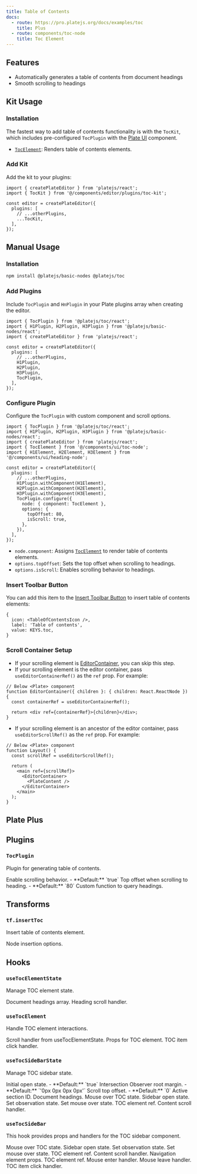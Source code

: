 ```yaml
---
title: Table of Contents
docs:
  - route: https://pro.platejs.org/docs/examples/toc
    title: Plus
  - route: components/toc-node
    title: Toc Element
---
```


<ComponentPreview name="toc-demo" />

<PackageInfo>

## Features

- Automatically generates a table of contents from document headings
- Smooth scrolling to headings

</PackageInfo>

## Kit Usage

<Steps>

### Installation

The fastest way to add table of contents functionality is with the `TocKit`, which includes pre-configured `TocPlugin` with the [Plate UI](/docs/installation/plate-ui) component.

<ComponentSource name="toc-kit" />

- [`TocElement`](/docs/components/toc-node): Renders table of contents elements.

### Add Kit

Add the kit to your plugins:

```tsx
import { createPlateEditor } from 'platejs/react';
import { TocKit } from '@/components/editor/plugins/toc-kit';

const editor = createPlateEditor({
  plugins: [
    // ...otherPlugins,
    ...TocKit,
  ],
});
```

</Steps>

## Manual Usage

<Steps>

### Installation

```bash
npm install @platejs/basic-nodes @platejs/toc
```

### Add Plugins

Include `TocPlugin` and `HnPlugin` in your Plate plugins array when creating the editor.

```tsx
import { TocPlugin } from '@platejs/toc/react';
import { H1Plugin, H2Plugin, H3Plugin } from '@platejs/basic-nodes/react';
import { createPlateEditor } from 'platejs/react';

const editor = createPlateEditor({
  plugins: [
    // ...otherPlugins,
    H1Plugin,
    H2Plugin,
    H3Plugin,
    TocPlugin,
  ],
});
```

### Configure Plugin

Configure the `TocPlugin` with custom component and scroll options.

```tsx
import { TocPlugin } from '@platejs/toc/react';
import { H1Plugin, H2Plugin, H3Plugin } from '@platejs/basic-nodes/react';
import { createPlateEditor } from 'platejs/react';
import { TocElement } from '@/components/ui/toc-node';
import { H1Element, H2Element, H3Element } from '@/components/ui/heading-node';

const editor = createPlateEditor({
  plugins: [
    // ...otherPlugins,
    H1Plugin.withComponent(H1Element),
    H2Plugin.withComponent(H2Element),
    H3Plugin.withComponent(H3Element),
    TocPlugin.configure({
      node: { component: TocElement },
      options: {
        topOffset: 80,
        isScroll: true,
      },
    }),
  ],
});
```

- `node.component`: Assigns [`TocElement`](/docs/components/toc-node) to render table of contents elements.
- `options.topOffset`: Sets the top offset when scrolling to headings.
- `options.isScroll`: Enables scrolling behavior to headings.

### Insert Toolbar Button

You can add this item to the [Insert Toolbar Button](/docs/toolbar#insert-toolbar-button) to insert table of contents elements:

```tsx
{
  icon: <TableOfContentsIcon />,
  label: 'Table of contents',
  value: KEYS.toc,
}
```

### Scroll Container Setup

- If your scrolling element is [EditorContainer](/docs/components/editor), you can skip this step.
- If your scrolling element is the editor container, pass `useEditorContainerRef()` as the `ref` prop. For example:

```tsx
// Below <Plate> component
function EditorContainer({ children }: { children: React.ReactNode }) {
  const containerRef = useEditorContainerRef();

  return <div ref={containerRef}>{children}</div>;
}
```

- If your scrolling element is an ancestor of the editor container, pass `useEditorScrollRef()` as the `ref` prop. For example:

```tsx
// Below <Plate> component
function Layout() {
  const scrollRef = useEditorScrollRef();

  return (
    <main ref={scrollRef}>
      <EditorContainer>
        <PlateContent />
      </EditorContainer>
    </main>
  );
}
```

</Steps>

## Plate Plus

<ComponentPreviewPro name="toc-pro" />

## Plugins

### `TocPlugin`

Plugin for generating table of contents.

<API name="TocPlugin">
<APIOptions>
  <APIItem name="isScroll" type="boolean" optional>
    Enable scrolling behavior.
    - **Default:** `true`
  </APIItem>
  <APIItem name="topOffset" type="number" optional>
    Top offset when scrolling to heading.
    - **Default:** `80`
  </APIItem>
  <APIItem name="queryHeading" type="(editor: SlateEditor) => Heading[]" optional>
    Custom function to query headings.
  </APIItem>
</APIOptions>
</API>

## Transforms

### `tf.insertToc`

Insert table of contents element.

<API name="insertToc">
<APIOptions type="InsertNodesOptions<SlateEditor>">
    Node insertion options.
</APIOptions>
</API>

## Hooks

### `useTocElementState`

Manage TOC element state.

<API name="useTocElementState">
<APIReturns>
  <APIItem name="headingList" type="Heading[]">
    Document headings array.
  </APIItem>
  <APIItem name="onContentScroll" type="(el: HTMLElement, id: string, behavior: ScrollBehavior) => void">
    Heading scroll handler.
  </APIItem>
</APIReturns>
</API>

### `useTocElement`

Handle TOC element interactions.

<API name="useTocElement">

<APIParameters>
  <APIItem name="onContentScroll" type="(el: HTMLElement, id: string, behavior: ScrollBehavior) => void">
    Scroll handler from useTocElementState.
  </APIItem>
</APIParameters>

<APIReturns>
  <APIItem name="props" type="object">
    Props for TOC element.
  </APIItem>
  <APISubList>
    <APISubListItem parent="props" name="onClick" type="(e: React.MouseEvent, item: Heading, behavior: ScrollBehavior) => void">
      TOC item click handler.
    </APISubListItem>
  </APISubList>
</APIReturns>
</API>

### `useTocSideBarState`

Manage TOC sidebar state.

<API name="useTocSideBarState">
<APIParameters>
  <APIItem name="open" type="boolean" optional>
    Initial open state.
    - **Default:** `true`
  </APIItem>
  <APIItem name="rootMargin" type="string" optional>
    Intersection Observer root margin.
    - **Default:** `'0px 0px 0px 0px'`
  </APIItem>
  <APIItem name="topOffset" type="number" optional>
    Scroll top offset.
    - **Default:** `0`
  </APIItem>
</APIParameters>

<APIReturns>
  <APIItem name="activeContentId" type="string">
    Active section ID.
  </APIItem>
  <APIItem name="headingList" type="Heading[]">
    Document headings.
  </APIItem>
  <APIItem name="mouseInToc" type="boolean">
    Mouse over TOC state.
  </APIItem>
  <APIItem name="open" type="boolean">
    Sidebar open state.
  </APIItem>
  <APIItem name="setIsObserve" type="React.Dispatch<React.SetStateAction<boolean>>">
    Set observation state.
  </APIItem>
  <APIItem name="setMouseInToc" type="React.Dispatch<React.SetStateAction<boolean>>">
    Set mouse over state.
  </APIItem>
  <APIItem name="tocRef" type="React.RefObject<HTMLElement>">
    TOC element ref.
  </APIItem>
  <APIItem name="onContentScroll" type="(options: { id: string; behavior?: ScrollBehavior; el: HTMLElement }) => void">
    Content scroll handler.
  </APIItem>
</APIReturns>
</API>

### `useTocSideBar`

This hook provides props and handlers for the TOC sidebar component.

<API name="useTocSideBar">
<APIParameters>
  <APIItem name="mouseInToc" type="boolean">
    Mouse over TOC state.
  </APIItem>
  <APIItem name="open" type="boolean">
    Sidebar open state.
  </APIItem>
  <APIItem name="setIsObserve" type="React.Dispatch<React.SetStateAction<boolean>>">
    Set observation state.
  </APIItem>
  <APIItem name="setMouseInToc" type="React.Dispatch<React.SetStateAction<boolean>>">
    Set mouse over state.
  </APIItem>
  <APIItem name="tocRef" type="React.RefObject<HTMLElement>">
    TOC element ref.
  </APIItem>
  <APIItem name="onContentScroll" type="(options: { id: string; behavior?: ScrollBehavior; el: HTMLElement }) => void">
    Content scroll handler.
  </APIItem>
</APIParameters>
<APIReturns>
  <APIItem name="navProps" type="object">
    Navigation element props.
  </APIItem>
  <APISubList type="navProps">
    <APISubListItem parent="navProps" name="ref" type="React.RefObject<HTMLElement>">
      TOC element ref.
    </APISubListItem>
    <APISubListItem parent="navProps" name="onMouseEnter" type="() => void">
      Mouse enter handler.
    </APISubListItem>
    <APISubListItem parent="navProps" name="onMouseLeave" type="(e: React.MouseEvent<HTMLElement, MouseEvent>) => void">
      Mouse leave handler.
    </APISubListItem>
  </APISubList>
  <APISubListItem parent="navProps" name="onContentClick" type="(e: React.MouseEvent<HTMLElement, MouseEvent>, item: Heading, behavior?: ScrollBehavior) => void">
    TOC item click handler.
  </APISubListItem>
</APIReturns>
</API>
